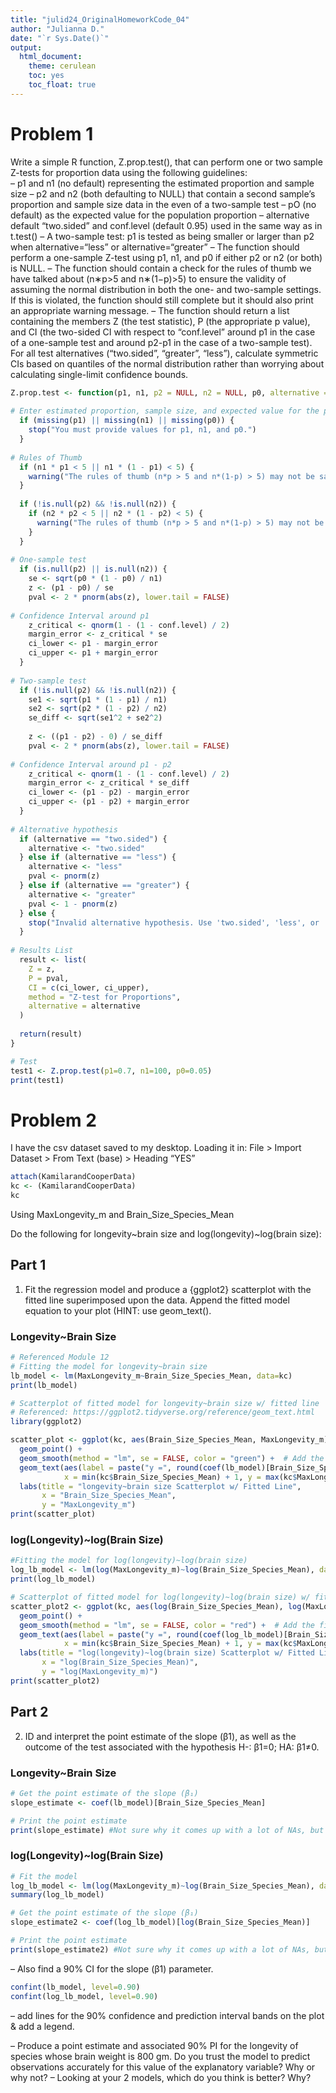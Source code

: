 ```yaml
---
title: "julid24_OriginalHomeworkCode_04"
author: "Julianna D."
date: "`r Sys.Date()`"
output: 
  html_document:
    theme: cerulean 
    toc: yes
    toc_float: true
---
```

# Problem 1
Write a simple R function, Z.prop.test(), that can perform one or two sample Z-tests for proportion data using the following guidelines:  
-- p1 and n1 (no default) representing the estimated proportion and sample size
-- p2 and n2 (both defaulting to NULL) that contain a second sample's proportion and sample size data in the even of a two-sample test
-- pO (no default) as the expected value for the population proportion
-- alternative default "two.sided" and conf.level (default 0.95) used in the same way as in t.test()
-- A two-sample test: p1 is tested as being smaller or larger than p2 when alternative=“less” or alternative=“greater”
-- The function should perform a one-sample Z-test using p1, n1, and p0 if either p2 or n2 (or both) is NULL.
-- The function should contain a check for the rules of thumb we have talked about (n∗p>5
 and n∗(1−p)>5) to ensure the validity of assuming the normal distribution in both the one- and two-sample settings. If this is violated, the function should still complete but it should also print an appropriate warning message.
-- The function should return a list containing the members Z (the test statistic), P (the appropriate p value), and CI (the two-sided CI with respect to “conf.level” around p1 in the case of a one-sample test and around p2-p1 in the case of a two-sample test). For all test alternatives (“two.sided”, “greater”, “less”), calculate symmetric CIs based on quantiles of the normal distribution rather than worrying about calculating single-limit confidence bounds.

```r
Z.prop.test <- function(p1, n1, p2 = NULL, n2 = NULL, p0, alternative = "two.sided", conf.level = 0.95) {
  
# Enter estimated proportion, sample size, and expected value for the population proportion
  if (missing(p1) || missing(n1) || missing(p0)) {
    stop("You must provide values for p1, n1, and p0.")
  }
  
# Rules of Thumb
  if (n1 * p1 < 5 || n1 * (1 - p1) < 5) {
    warning("The rules of thumb (n*p > 5 and n*(1-p) > 5) may not be satisfied.")
  }
  
  if (!is.null(p2) && !is.null(n2)) {
    if (n2 * p2 < 5 || n2 * (1 - p2) < 5) {
      warning("The rules of thumb (n*p > 5 and n*(1-p) > 5) may not be satisfied.")
    }
  }
  
# One-sample test
  if (is.null(p2) || is.null(n2)) {
    se <- sqrt(p0 * (1 - p0) / n1)
    z <- (p1 - p0) / se
    pval <- 2 * pnorm(abs(z), lower.tail = FALSE)
    
# Confidence Interval around p1
    z_critical <- qnorm(1 - (1 - conf.level) / 2)
    margin_error <- z_critical * se
    ci_lower <- p1 - margin_error
    ci_upper <- p1 + margin_error
  }
  
# Two-sample test
  if (!is.null(p2) && !is.null(n2)) {
    se1 <- sqrt(p1 * (1 - p1) / n1)
    se2 <- sqrt(p2 * (1 - p2) / n2)
    se_diff <- sqrt(se1^2 + se2^2)
    
    z <- ((p1 - p2) - 0) / se_diff
    pval <- 2 * pnorm(abs(z), lower.tail = FALSE)
    
# Confidence Interval around p1 - p2
    z_critical <- qnorm(1 - (1 - conf.level) / 2)
    margin_error <- z_critical * se_diff
    ci_lower <- (p1 - p2) - margin_error
    ci_upper <- (p1 - p2) + margin_error
  }
  
# Alternative hypothesis
  if (alternative == "two.sided") {
    alternative <- "two.sided"
  } else if (alternative == "less") {
    alternative <- "less"
    pval <- pnorm(z)
  } else if (alternative == "greater") {
    alternative <- "greater"
    pval <- 1 - pnorm(z)
  } else {
    stop("Invalid alternative hypothesis. Use 'two.sided', 'less', or 'greater'.")
  }
  
# Results List
  result <- list(
    Z = z,
    P = pval,
    CI = c(ci_lower, ci_upper),
    method = "Z-test for Proportions",
    alternative = alternative
  )
  
  return(result)
}
```

```r
# Test
test1 <- Z.prop.test(p1=0.7, n1=100, p0=0.05)
print(test1)
```


# Problem 2

I have the csv dataset saved to my desktop. Loading it in: File > Import Dataset > From Text (base) > Heading "YES"
```r
attach(KamilarandCooperData)
kc <- (KamilarandCooperData)
kc
```

Using MaxLongevity_m and Brain_Size_Species_Mean

Do the following for longevity~brain size and log(longevity)~log(brain size):  

## Part 1

1. Fit the regression model and produce a {ggplot2} scatterplot with the fitted line superimposed upon the data. Append the fitted model equation to your plot (HINT: use geom_text().

### Longevity~Brain Size
```r
# Referenced Module 12
# Fitting the model for longevity~brain size
lb_model <- lm(MaxLongevity_m~Brain_Size_Species_Mean, data=kc)
print(lb_model)

# Scatterplot of fitted model for longevity~brain size w/ fitted line 
# Referenced: https://ggplot2.tidyverse.org/reference/geom_text.html 
library(ggplot2)

scatter_plot <- ggplot(kc, aes(Brain_Size_Species_Mean, MaxLongevity_m)) +
  geom_point() +
  geom_smooth(method = "lm", se = FALSE, color = "green") +  # Add the fitted line
  geom_text(aes(label = paste("y =", round(coef(lb_model)[Brain_Size_Species_Mean], 3), "x +", round(coef(lb_model)[MaxLongevity_m], 3))),
            x = min(kc$Brain_Size_Species_Mean) + 1, y = max(kc$MaxLongevity_m) - 1, hjust = 0, vjust = 1, size = 5) +
  labs(title = "longevity~brain size Scatterplot w/ Fitted Line",
       x = "Brain_Size_Species_Mean",
       y = "MaxLongevity_m")
print(scatter_plot)
```

### log(Longevity)~log(Brain Size)
```r
#Fitting the model for log(longevity)~log(brain size)
log_lb_model <- lm(log(MaxLongevity_m)~log(Brain_Size_Species_Mean), data=kc)
print(log_lb_model)

# Scatterplot of fitted model for log(longevity)~log(brain size) w/ fitted line 
scatter_plot2 <- ggplot(kc, aes(log(Brain_Size_Species_Mean), log(MaxLongevity_m))) +
  geom_point() +
  geom_smooth(method = "lm", se = FALSE, color = "red") +  # Add the fitted line
  geom_text(aes(label = paste("y =", round(coef(log_lb_model)[Brain_Size_Species_Mean], 3), "x +", round(coef(log_lb_model)[MaxLongevity_m], 3))),
            x = min(kc$Brain_Size_Species_Mean) + 1, y = max(kc$MaxLongevity_m) - 1, hjust = 0, vjust = 1, size = 5) +
  labs(title = "log(longevity)~log(brain size) Scatterplot w/ Fitted Line",
       x = "log(Brain_Size_Species_Mean)",
       y = "log(MaxLongevity_m)")
print(scatter_plot2)
```

## Part 2

2. ID and interpret the point estimate of the slope (β1), as well as the outcome of the test associated with the hypothesis H-: β1=0; HA: β1≠0.

### Longevity~Brain Size
```r
# Get the point estimate of the slope (β₁)
slope_estimate <- coef(lb_model)[Brain_Size_Species_Mean]

# Print the point estimate
print(slope_estimate) #Not sure why it comes up with a lot of NAs, but amongst the NAs is the slope estimate
```

### log(Longevity)~log(Brain Size)
```r
# Fit the model
log_lb_model <- lm(log(MaxLongevity_m)~log(Brain_Size_Species_Mean), data=kc)
summary(log_lb_model)

# Get the point estimate of the slope (β₁)
slope_estimate2 <- coef(log_lb_model)[log(Brain_Size_Species_Mean)]

# Print the point estimate
print(slope_estimate2) #Not sure why it comes up with a lot of NAs, but amongst the NAs is the slope estimate.
```

-- Also find a 90% CI for the slope (β1) parameter.
```r
confint(lb_model, level=0.90)
confint(log_lb_model, level=0.90)
```
-- add lines for the 90% confidence and prediction interval bands on the plot & add a legend.


-- Produce a point estimate and associated 90% PI for the longevity of species whose brain weight is 800 gm. Do you trust the model to predict observations accurately for this value of the explanatory variable? Why or why not?
-- Looking at your 2 models, which do you think is better? Why?

